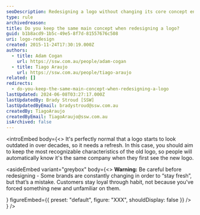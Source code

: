 ```yaml
---
seoDescription: Redesigning a logo without changing its core concept ensures brand recognition and customer loyalty.
type: rule
archivedreason:
title: Do you keep the same main concept when redesigning a logo?
guid: b1b8acd9-1b5c-49e5-8f7d-81557676c508
uri: logo-redesign
created: 2015-11-24T17:30:19.000Z
authors:
  - title: Adam Cogan
    url: https://ssw.com.au/people/adam-cogan
  - title: Tiago Araujo
    url: https://ssw.com.au/people/tiago-araujo
related: []
redirects:
  - do-you-keep-the-same-main-concept-when-redesigning-a-logo
lastUpdated: 2024-06-08T03:27:17.000Z
lastUpdatedBy: Brady Stroud [SSW]
lastUpdatedByEmail: bradystroud@ssw.com.au
createdBy: TiagoAraujo
createdByEmail: TiagoAraujo@ssw.com.au
isArchived: false
---
```


<introEmbed
  body={<>
It's perfectly normal that a logo starts to look outdated in over decades, so it needs a refresh. In this case, you should aim to keep the most recognizable characteristics of the old logo, so people will automatically know it's the same company when they first see the new logo.

<asideEmbed
  variant="greybox"
  body={<>
    **Warning:** Be careful before redesigning - Some brands are constantly changing in order to “stay fresh”, but that’s a mistake. Customers stay loyal through habit, not because you've forced something new and unfamiliar on them.

<introYoutube url="https://www.youtube.com/embed/dOIRSqNqAzE" description="Video: Think Twice Before Updating Your Brand (8 min)" />
  </>}
  figureEmbed={{
    preset: "default",
    figure: "XXX",
    shouldDisplay: false
  }}
/>
  </>}
/>
<imageEmbed
  alt="Image"
  size="large"
  showBorder={false}
  figureEmbed={ {
    preset: "goodExample",
    figure: "Good example - Although the SSW logo was completely redesigned, you can easily recognize it's the same company because the logo concept didn't change",
    shouldDisplay: true
  } }
  src="/uploads/rules/logo-redesign/sswlogo-comparison.jpg"
/>
